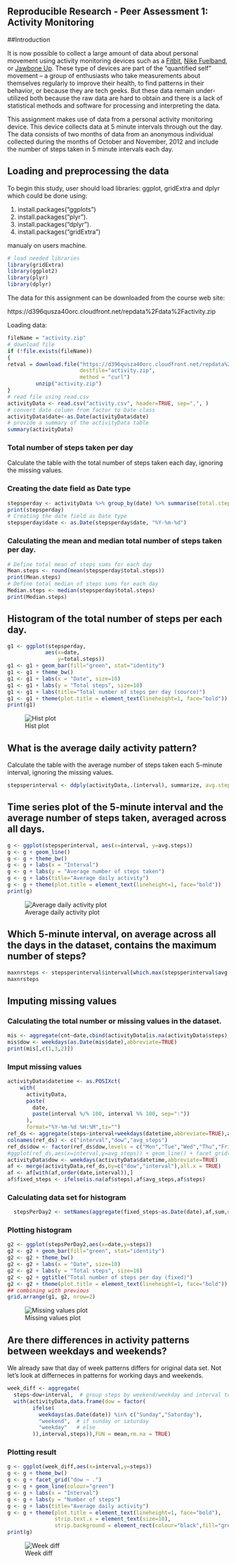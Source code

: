 ## Reproducible Research - Peer Assessment 1: Activity Monitoring

##Introduction

It is now possible to collect a large amount of data about personal movement using activity monitoring devices such as a [Fitbit](http://www.fitbit.com), [Nike
Fuelband](http://www.nike.com/us/en_us/c/nikeplus-fuelband), or
[Jawbone Up](https://jawbone.com/up). These type of devices are part of the “quantified self” movement – a group of enthusiasts who take measurements about themselves regularly to improve their health, to find patterns in their behavior, or because they are tech geeks. But these data remain under-utilized both because the raw data are hard to obtain and there is a lack of statistical methods and software for processing and interpreting the data.

This assignment makes use of data from a personal activity monitoring device. This device collects data at 5 minute intervals through out the day. The data consists of two months of data from an anonymous individual collected during the months of October and November, 2012 and include the number of steps taken in 5 minute intervals each day.

## Loading and preprocessing the data

To begin this study, user should load libraries: ggplot, gridExtra and dplyr 
which could be done using:

1. install.packages("ggplots")
2. install.packages("plyr"). 
3. install.packages("dplyr"). 
4. install.packages("gridExtra")

manualy on users machine.

```r
# load needed libraries
library(gridExtra)
library(ggplot2)
library(plyr)
library(dplyr)

```

The data for this assignment can be downloaded from the course web site:

https://d396qusza40orc.cloudfront.net/repdata%2Fdata%2Factivity.zip

Loading data:

```r
fileName = "activity.zip"
# download file
if (!file.exists(fileName)) 
{
retval = download.file("https://d396qusza40orc.cloudfront.net/repdata%2Fdata%2Factivity.zip",
                       destfile="activity.zip",
                       method = "curl")
         unzip("activity.zip")
}
# read file using read.csv
activityData <- read.csv("activity.csv", header=TRUE, sep=",", )
# convert date column from factor to Date class
activityData$date<-as.Date(activityData$date)
# provide a summary of the activityData table
summary(activityData)
```

### Total number of steps taken per day

Calculate the table with the total number of steps taken each day, ignoring the missing values. 

### Creating the date field as Date type

```r
stepsperday <- activityData %>% group_by(date) %>% summarise(total.steps = sum(steps, na.rm = T))
print(stepsperday)
# Creating the date field as Date type
stepsperday$date <- as.Date(stepsperday$date, "%Y-%m-%d")
```

### Calculating the mean and median total number of steps taken per day.  

```r
# Define total mean of steps sums for each day
Mean.steps <- round(mean(stepsperday$total.steps))
print(Mean.steps)
# Define total median of steps sums for each day
Median.steps <- median(stepsperday$total.steps)
print(Median.steps)
```

## Histogram of the total number of steps per each day.  

```r
g1 <- ggplot(stepsperday, 
            aes(x=date, 
                y=total.steps))
g1 <- g1 + geom_bar(fill="green", stat="identity")
g1 <- g1 + theme_bw()
g1 <- g1 + labs(x = "Date", size=10) 
g1 <- g1 + labs(y = "Total steps", size=10) 
g1 <- g1 + labs(title="Total number of steps per day (source)")
g1 <- g1 + theme(plot.title = element_text(lineheight=1, face="bold"))
print(g1)
```

![Hist plot](figure/totnrstepsperday.png) 

## What is the average daily activity pattern?
Calculate the table with the average number of steps taken each 5-minute interval, ignoring the missing values.  
```r
stepsperinterval <- ddply(activityData,.(interval), summarize, avg.steps=mean(steps, na.rm=TRUE))
```

## Time series plot of the 5-minute interval and the average number of steps taken, averaged across all days.

```r
g <- ggplot(stepsperinterval, aes(x=interval, y=avg.steps))
g <- g + geom_line()
g <- g + theme_bw()
g <- g + labs(x = "Interval") 
g <- g + labs(y = "Average number of steps taken") 
g <- g + labs(title="Average daily activity")
g <- g + theme(plot.title = element_text(lineheight=1, face="bold"))
print(g)
```
![Average daily activity plot](figure/averagedailyactivity.png) 

## Which 5-minute interval, on average across all the days in the dataset, contains the maximum number of steps?

```r
maxnrsteps <- stepsperinterval$interval[which.max(stepsperinterval$avg.steps)]
maxnrsteps
```

## Imputing missing values

### Calculating the total number or missing values in the dataset.  
```r
mis <- aggregate(cnt~date,cbind(activityData[is.na(activityData$steps),],cnt=c(1)),sum,na.rm = FALSE)
mis$dow <- weekdays(as.Date(mis$date),abbreviate=TRUE)
print(mis[,c(1,3,2)])
```

### Imput missing values

```r
activityData$datetime <- as.POSIXct(
    with(
      activityData,
      paste(
        date,
        paste(interval %/% 100, interval %% 100, sep=":"))
      ),
      format="%Y-%m-%d %H:%M",tz="")
ref_ds <- aggregate(steps~interval+weekdays(datetime,abbreviate=TRUE),activityData,FUN=mean,na.rm=TRUE)
colnames(ref_ds) <- c("interval","dow","avg_steps")
ref_ds$dow <- factor(ref_ds$dow,levels = c("Mon","Tue","Wed","Thu","Fri","Sat","Sun"))
#ggplot(ref_ds,aes(x=interval,y=avg_steps)) + geom_line() + facet_grid("dow ~ .")
activityData$dow <- weekdays(activityData$datetime,abbreviate=TRUE)
af <- merge(activityData,ref_ds,by=c("dow","interval"),all.x = TRUE)
af <- af[with(af,order(date,interval)),]
af$fixed_steps <- ifelse(is.na(af$steps),af$avg_steps,af$steps)
```

### Calculating data set for histogram

```r
  stepsPerDay2 <- setNames(aggregate(fixed_steps~as.Date(date),af,sum,na.rm = TRUE),c("date","steps"))
```

### Plotting histogram

```r
g2 <- ggplot(stepsPerDay2,aes(x=date,y=steps))
g2 <- g2 + geom_bar(fill="green", stat="identity") 
g2 <- g2 + theme_bw()
g2 <- g2 + labs(x = "Date", size=10) 
g2 <- g2 + labs(y = "Total steps", size=10) 
g2 <- g2 + ggtitle("Total number of steps per day (fixed)")
g2 <- g2 + theme(plot.title = element_text(lineheight=1, face="bold"))
## combining with previous
grid.arrange(g1, g2, nrow=2)
```
![Missing values plot](figure/missingvalues.png)

## Are there differences in activity patterns between weekdays and weekends?

We already saw that day of week patterns differs for original data set. Not let’s look at differneces in patterns for working days and weekends.

```r
week_diff <- aggregate(
  steps~dow+interval,  # group steps by weekend/weekday and interval to find average steps 
  with(activityData,data.frame(dow = factor(
        ifelse(
          weekdays(as.Date(date)) %in% c("Sunday","Saturday"),
          "weekend",  # if sunday or saturday
          "weekday"   # else
        )),interval,steps)),FUN = mean,rm.na = TRUE)
```

### Plotting result
 
```r
g <- ggplot(week_diff,aes(x=interval,y=steps)) 
g <- g + theme_bw()
g <- g + facet_grid("dow ~ .")
g <- g + geom_line(colour="green")
g <- g + labs(x = "Interval") 
g <- g + labs(y = "Number of steps") 
g <- g + labs(title="Average daily activity")
g <- g + theme(plot.title = element_text(lineheight=1, face="bold"),
               strip.text.x = element_text(size=10),
               strip.background = element_rect(colour="black",fill="green"))
print(g)
```

![Week diff](figure/weekdiff.png)